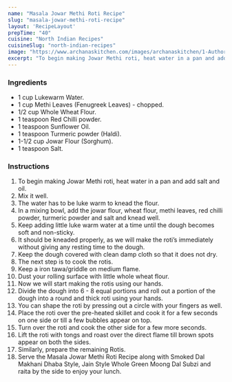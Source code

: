 ---
name: "Masala Jowar Methi Roti Recipe"
slug: "masala-jowar-methi-roti-recipe"
layout: 'RecipeLayout'
prepTime: "40"
cuisine: "North Indian Recipes"
cuisineSlug: "north-indian-recipes"
image: "https://www.archanaskitchen.com/images/archanaskitchen/1-Author/sibyl_sunitha/Masala_Jowar_Methi_Recipe.jpg"
excerpt: "To begin making Jowar Methi roti, heat water in a pan and add salt and oil"
---

### Ingredients

- 1 cup Lukewarm Water.
- 1 cup Methi Leaves (Fenugreek Leaves) - chopped.
- 1/2 cup Whole Wheat Flour.
- 1 teaspoon Red Chilli powder.
- 1 teaspoon Sunflower Oil.
- 1 teaspoon Turmeric powder (Haldi).
- 1-1/2 cup Jowar Flour (Sorghum).
- 1 teaspoon Salt.

### Instructions

1. To begin making Jowar Methi roti, heat water in a pan and add salt and oil.
1. Mix it well.
1. The water has to be luke warm to knead the flour.
1. In a mixing bowl, add the jowar flour, wheat flour, methi leaves, red chilli powder, turmeric powder and salt and knead well.
1. Keep adding little luke warm water at a time until the dough becomes soft and non-sticky.
1. It should be kneaded properly, as we will make the roti’s immediately without giving any resting time to the dough.
1. Keep the dough covered with clean damp cloth so that it does not dry.
1. The next step is to cook the rotis.
1. Keep a iron tawa/griddle on medium flame.
1. Dust your rolling surface with little whole wheat flour.
1. Now we will start making the rotis using our hands.
1. Divide the dough into 6 - 8 equal portions and roll out a portion of the dough into a round and thick roti using your hands.
1. You can shape the roti by pressing out a circle with your fingers as well.
1. Place the roti over the pre-heated skillet and cook it for a few seconds on one side or till a few bubbles appear on top.
1. Turn over the roti and cook the other side for a few more seconds.
1. Lift the roti with tongs and roast over the direct flame till brown spots appear on both the sides.
1. Similarly, prepare the remaining Rotis.
1. Serve the Masala Jowar Methi Roti Recipe along with Smoked Dal Makhani Dhaba Style, Jain Style Whole Green Moong Dal Subzi and raita by the side to enjoy your lunch.
